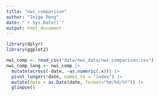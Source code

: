 ```yaml
---
title: "nwi_comparison"
author: "Inigo Peng"
date: "`r Sys.Date()`"
output: html_document
---
```


```r
library(dplyr)
library(ggplot2)
```
```r
nwi_comp <- read_csv("data/nwi_data/nwi_comparison.csv")
nwi_comp_long <- nwi_comp |>
  mutate(across(-date, ~as.numeric(.x))) |>
  pivot_longer(!date, names_to = "index") |> 
  mutate(date = as.Date(date, format="%m/%d/%Y")) |> 
  glimpse()

```
